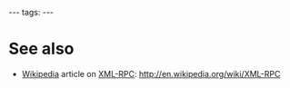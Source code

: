 ---
tags:
---
= See also =

* [[Wikipedia]] article on [[XML-RPC]]: http://en.wikipedia.org/wiki/XML-RPC
